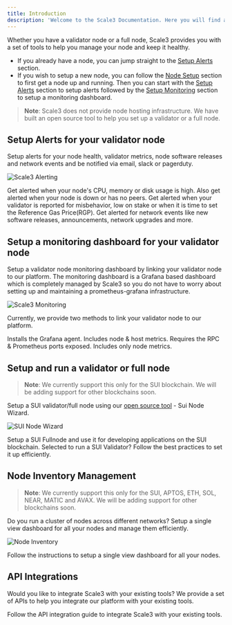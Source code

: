 ```yaml
---
title: Introduction
description: 'Welcome to the Scale3 Documentation. Here you will find all the information you need to get started with Scale3.'
---
```


Whether you have a validator node or a full node, Scale3 provides you with a set of tools to help you manage your node and keep it healthy.
* If you already have a node, you can jump straight to the [Setup Alerts](#setup-alerts-for-your-validator-node) section.
* If you wish to setup a new node, you can follow the [Node Setup](#setup-and-run-a-validator-or-full-node) section to first get a node up and running. Then you can start with the [Setup Alerts](#setup-alerts-for-your-validator-node) section to setup alerts followed by the [Setup Monitoring](#setup-a-monitoring-dashboard-for-your-validator-node) section to setup a monitoring dashboard. 
> **Note**: Scale3 does not provide node hosting infrastructure. We have built an open source tool to help you set up a validator or a full node.

## Setup Alerts for your validator node
Setup alerts for your node health, validator metrics, node software releases and network events and be notified via email, slack or pagerduty.

![Scale3 Alerting](/images/sui-alerts.png)

<CardGroup cols={2}>
  <Card
    title="Node health"
    icon="bell-on"
    href="/alerting/node-health"
  >
    Get alerted when your node's CPU, memory or disk usage is high. Also get alerted when your node is down or has no peers.
  </Card>
  <Card
    title="Validator metrics"
    icon="signal-bars"
    href="/alerting/validator-metrics"
  >
    Get alerted when your validator is reported for misbehavior, low on stake or when it is time to set the Reference Gas Price(RGP).
  </Card>
  <Card
    title="Network intelligence"
    icon="magnifying-glass-chart"
    href="/alerting/network-intelligence"
  >
    Get alerted for network events like new software releases, announcements, network upgrades and more.
  </Card>
</CardGroup>

## Setup a monitoring dashboard for your validator node

Setup a validator node monitoring dashboard by linking your validator node to our platform. The monitoring dashboard is a Grafana based dashboard which is completely managed by Scale3 so you do not have to worry about setting up and maintaining a prometheus-grafana infrastructure.

![Scale3 Monitoring](/images/sui-grafana.png)

Currently, we provide two methods to link your validator node to our platform.

<CardGroup cols={2}>
  <Card
    title="Agent based - Push (Recommended)"
    icon="arrows-rotate"
    href="/node-monitoring/push-method"
  >
    Installs the Grafana agent. Includes node & host metrics.
  </Card>
  <Card
    title="IP/URL based - Pull"
    icon="link"
    href="/node-monitoring/pull-method"
  >
    Requires the RPC & Prometheus ports exposed. Includes only node metrics.
  </Card>
</CardGroup>

## Setup and run a validator or full node

> **Note**: We currently support this only for the SUI blockchain. We will be adding support for other blockchains soon.

Setup a SUI validator/full node using our [open source tool](https://github.com/Scale3-Labs/sui-node-helper) - Sui Node Wizard.

![SUI Node Wizard](/images/sui-node-wizard.png)

<CardGroup cols={2}>
  <Card
    title="SUI Fullnode"
    icon="gear-code"
    href="/node-setup/running-a-sui-fullnode"
  >
    Setup a SUI Fullnode and use it for developing applications on the SUI blockchain.
  </Card>
    <Card
    title="SUI Validator"
    icon="sack-dollar"
    href="/node-setup/running-a-sui-validator"
  >
    Selected to run a SUI Validator? Follow the best practices to set it up efficiently.
  </Card>
</CardGroup>

## Node Inventory Management

> **Note**: We currently support this only for the SUI, APTOS, ETH, SOL, NEAR, MATIC and AVAX. We will be adding support for other blockchains soon.

Do you run a cluster of nodes across different networks? Setup a single view dashboard for all your nodes and manage them efficiently.

![Node Inventory](/images/inventory.png)

<CardGroup cols={2}>
  <Card
    title="Node Inventory"
    icon="circle-nodes"
    href="/node-inventory/introduction"
  >
    Follow the instructions to setup a single view dashboard for all your nodes.
  </Card>
</CardGroup>

## API Integrations

Would you like to integrate Scale3 with your existing tools? We provide a set of APIs to help you integrate our platform with your existing tools.

<CardGroup cols={2}>
  <Card
    title="API Integration guide"
    icon="code"
    href="/api-integration/introduction"
  >
    Follow the API integration guide to integrate Scale3 with your existing tools.
  </Card>
</CardGroup>
